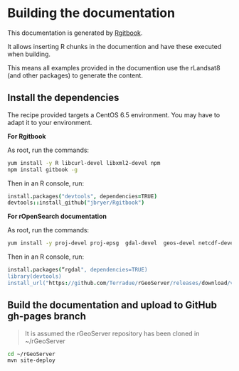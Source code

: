 # Building the documentation

This documentation is generated by [Rgitbook](http://jason.bryer.org/Rgitbook/).

It allows inserting R chunks in the documention and have these executed when building. 

This means all examples provided in the documention use the rLandsat8 (and other packages) to generate the content.

## Install the dependencies

The recipe provided targets a CentOS 6.5 environment. You may have to adapt it to your environment.

**For Rgitbook** 

As root, run the commands: 

```bash
yum install -y R libcurl-devel libxml2-devel npm
npm install gitbook -g
```

Then in an R console, run:

```coffee
install.packages("devtools", dependencies=TRUE)
devtools::install_github("jbryer/Rgitbook")
```

**For rOpenSearch documentation**

As root, run the commands: 

```bash
yum install -y proj-devel proj-epsg  gdal-devel  geos-devel netcdf-devel
```

Then in an R console, run:

```coffee
install.packages(“rgdal", dependencies=TRUE)
library(devtools)
install_url("https://github.com/Terradue/rGeoServer/releases/download/v0.1-SNAPSHOT/rGeoServer_0.1.0.tar.gz")
```

## Build the documentation and upload to GitHub gh-pages branch

> It is assumed the rGeoServer repository has been cloned in ~/rGeoServer

```bash
cd ~/rGeoServer
mvn site-deploy
```
